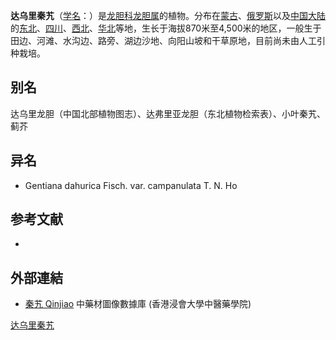 {{Speciesbox
| name = 达乌里秦艽
| status = 
| status_system = 
| image =
| genus = Gentiana
| species = dahurica
| authority = Fisch.
| subdivision_ranks =[[变种|变种]]
| subdivision =
* 达乌里秦艽 ''G. d.'' var. ''dahurica''
* [[钟花达乌里秦艽|钟花达乌里秦艽]] ''G. d.'' var. ''campanulata''
}}

'''达乌里秦艽'''（[[学名|学名]]：{{lang|la|''Gentiana dahurica''}}）是[[龙胆科|龙胆科]][[龙胆属|龙胆属]]的植物。分布在[[蒙古|蒙古]]、[[俄罗斯|俄罗斯]]以及[[中国大陆|中国大陆]]的[[中国东北地区|东北]]、[[四川|四川]]、[[西北|西北]]、[[华北|华北]]等地，生长于海拔870米至4,500米的地区，一般生于田边、河滩、水沟边、路旁、湖边沙地、向阳山坡和干草原地，目前尚未由人工引种栽培。

== 别名 ==
达乌里龙胆（中国北部植物图志）、达弗里亚龙胆（东北植物检索表）、小叶秦艽、蓟芥

== 异名 ==
* Gentiana dahurica Fisch. var. campanulata T. N. Ho

== 参考文献 ==
<div class="references-small">
* {{cite web| url =http://www.bioinfo.cn/db05/KmzwSpecies.php?action=view&id=9345| title =达乌里秦艽（原变种）| work =《中国高等植物数据库全库》| publisher =中国科学院微生物研究所| author =昆明植物研究所| accessdate =2009-02-24| deadurl =yes| archiveurl =https://web.archive.org/web/20160305065838/http://www.bioinfo.cn/db05/KmzwSpecies.php?action=view&id=9345| archivedate =2016-03-05}}
</div>

==外部連結==
* [http://libproject.hkbu.edu.hk/was40/detail?channelid=47953&searchword=pid=B00095 秦艽 Qinjiao] {{Wayback|url=http://libproject.hkbu.edu.hk/was40/detail?channelid=47953&searchword=pid=B00095 |date=20131004213642 }} 中藥材圖像數據庫 (香港浸會大學中醫藥學院)
{{Taxonbar|from=Q12838477}}

[[Category:龙胆属|达乌里秦艽]]


{{植物小作品}}